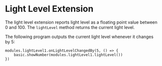 # Light Level Extension

The light level extension reports light level as a floating
point value between 0 and 100.
The `lightLevel` method returns the current light level.

The following program outputs the current light level whenever it changes by 5:

```blocks
modules.lightLevel1.onLightLevelChangedBy(5, () => {
    basic.showNumber(modules.lightLevel1.lightLevel())
})
```
